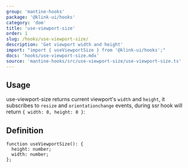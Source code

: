 ```yaml
---
group: 'mantine-hooks'
package: '@klink-ui/hooks'
category: 'dom'
title: 'use-viewport-size'
order: 1
slug: /hooks/use-viewport-size/
description: 'Get viewport width and height'
import: "import { useViewportSize } from '@klink-ui/hooks';"
docs: 'hooks/use-viewport-size.mdx'
source: 'mantine-hooks/src/use-viewport-size/use-viewport-size.ts'
---
```



## Usage

use-viewport-size returns current viewport's `width` and `height`, it subscribes to `resize` and `orientationchange` events,
during ssr hook will return `{ width: 0, height: 0 }`:

<Demo data={HooksDemos.useViewportSizeDemo} />

## Definition

```tsx
function useViewportSize(): {
  height: number;
  width: number;
};
```
